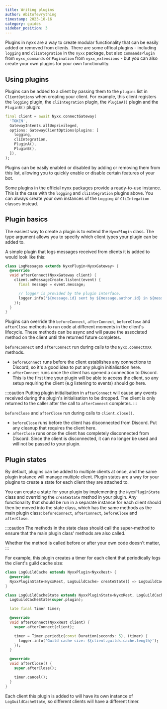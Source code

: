 ```yaml
---
title: Writing plugins
author: Abitofevrything
timestamp: 2023-10-16
category: guides
sidebar_position: 3
---
```


Plugins in nyxx are a way to create modular functionality that can be easily added or removed from
clients. There are some offical plugins - including `logging` and `cliIntegration` in the `nyxx`
package, but also `CommandsPlugin` from `nyxx_commands` or `Pagination` from `nyxx_extensions` - but
you can also create your own plugins for your own functionality.

## Using plugins

Plugins can be added to a client by passing them to the `plugins` list in `ClientOptions` when
creating your client. For example, this client registers the `logging` plugin, the `cliIntegration`
plugin, the `PluginA()` plugin and the `PluginB()` plugin:
```dart
final client = await Nyxx.connectGateway(
  'TOKEN',
  GatewayIntents.allUnprivileged,
  options: GatewayClientOptions(plugins: [
    logging,
    cliIntegration,
    PluginA(),
    PluginB(),
  ]),
);
```

Plugins can be easily enabled or disabled by adding or removing them from this list, allowing you to
quickly enable or disable certain features of your bot.

Some plugins in the official nyxx packages provide a ready-to-use instance. This is the case with
the `logging` and `cliIntegration` plugins above. You can always create your own instances of the
`Logging` or `CliIntegation` classes instead.

## Plugin basics

The easiest way to create a plugin is to extend the `NyxxPlugin` class. The type argument allows you
to specify which client types your plugin can be added to.

A simple plugin that logs messages received from clients it is added to would look like this:
```dart
class LogMessages extends NyxxPlugin<NyxxGateway> {
  @override
  void afterConnect(NyxxGateway client) {
    client.onMessageCreate.listen((event) {
      final message = event.message;

      // logger is provided by the plugin interface.
      logger.info('${message.id} sent by ${message.author.id} in ${message.channelId}!');
    });
  }
}
```

Plugins can override the `beforeConnect`, `afterConnect`, `beforeClose` and `afterClose` methods to
run code at different moments in the client's lifecycle. These methods can be async and will pause
the associated method on the client until the returned future completes.

`beforeConnect` and `afterConnect` run during calls to the `Nyxx.connectXXX` methods.
- `beforeConnect` runs before the client establishes any connections to Discord, so it's a good idea
  to put any plugin initialisation here.
- `afterConnect` runs once the client has opened a connection to Discord. This is the first time
  your plugin will be able to access the client, so any setup requiring the client (e.g listening to
  events) should go here.

:::caution
Putting plugin initialisation in `afterConnect` will cause any events received during the plugin's
initialisation to be dropped. The client is only returned to the caller after the call to
`afterConnect` completes.
:::

`beforeClose` and `afterClose` run during calls to `client.close()`.
- `beforeClose` runs before the client has disconnected from Discord. Put any cleanup that requires
  the client here.
- `afterClose` runs once the client has completely disconnected from Discord. Since the client is
  disconnected, it can no longer be used and will not be passed to your plugin.

## Plugin states

By default, plugins can be added to multiple clients at once, and the same plugin instance will
manage multiple client. Plugin states are a way for your plugins to create a state for each client
they are attached to.

You can create a state for your plugin by implementing the `NyxxPluginState` class and overriding
the `createState` method in your plugin. Any functionality that should be run in a separate instance
for each client should then be moved into the state class, which has the same methods as the main
plugin class: `beforeConnect`, `afterConnect`, `beforeClose` and `afterClose`.

:::caution
The methods in the state class should call the super-method to ensure that the main plugin class'
methods are also called.

Whether the method is called before or after your own code doesn't matter,
:::

For example, this plugin creates a timer for each client that periodically logs the client's guild
cache size:
```dart
class LogGuildCache extends NyxxPlugin<NyxxRest> {
  @override
  NyxxPluginState<NyxxRest, LogGuildCache> createState() => LogGuildCacheState(this);
}

class LogGuildCacheState extends NyxxPluginState<NyxxRest, LogGuildCache> {
  LogGuildCacheState(super.plugin);

  late final Timer timer;

  @override
  void afterConnect(NyxxRest client) {
    super.afterConnect(client);

    timer = Timer.periodic(const Duration(seconds: 5), (timer) {
      logger.info('Guild cache size: ${client.guilds.cache.length}');
    });
  }

  @override
  void afterClose() {
    super.afterClose();

    timer.cancel();
  }
}
```

Each client this plugin is added to will have its own instance of `LogGuildCacheState`, so different
clients will have a different timer.
